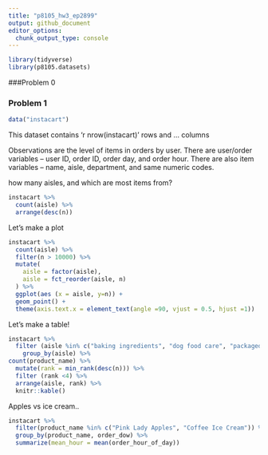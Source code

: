 ```yaml
---
title: "p8105_hw3_ep2899"
output: github_document
editor_options: 
  chunk_output_type: console
---
```


```r
library(tidyverse)
library(p8105.datasets)
```

###Problem 0


### Problem 1
```r
data("instacart")
```

This dataset contains 'r nrow(instacart)' rows and ... columns

Observations are the level of items in orders by user. There are user/order variables -- user ID, order ID, order day, and order hour. There are also item variables -- name, aisle, department, and same numeric codes.

how many aisles, and which are most items from?

```r
instacart %>% 
  count(aisle) %>% 
  arrange(desc(n))
```

Let's make a plot

```r
instacart %>% 
  count(aisle) %>% 
  filter(n > 10000) %>% 
  mutate(
    aisle = factor(aisle),
    aisle = fct_reorder(aisle, n)
  ) %>% 
  ggplot(aes (x = aisle, y=n)) +
  geom_point() +
  theme(axis.text.x = element_text(angle =90, vjust = 0.5, hjust =1))
```

Let's make a table!

```r
instacart %>% 
  filter (aisle %in% c("baking ingredients", "dog food care", "packaged vegetables fruits") ) %>% 
    group_by(aisle) %>% 
count(product_name) %>% 
  mutate(rank = min_rank(desc(n))) %>% 
  filter (rank <4) %>% 
  arrange(aisle, rank) %>% 
  knitr::kable()
```

Apples vs ice cream..

```r
instacart %>% 
  filter(product_name %in% c("Pink Lady Apples", "Coffee Ice Cream")) %>% 
  group_by(product_name, order_dow) %>% 
  summarize(mean_hour = mean(order_hour_of_day))
```

